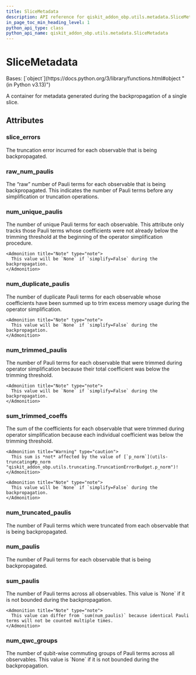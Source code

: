 ```yaml
---
title: SliceMetadata
description: API reference for qiskit_addon_obp.utils.metadata.SliceMetadata
in_page_toc_min_heading_level: 1
python_api_type: class
python_api_name: qiskit_addon_obp.utils.metadata.SliceMetadata
---
```


# SliceMetadata

<Class id="qiskit_addon_obp.utils.metadata.SliceMetadata" isDedicatedPage={true} github="https://github.com/Qiskit/qiskit-addon-obp/tree/main/qiskit_addon_obp/utils/metadata.py#L25-L90" signature="SliceMetadata(slice_errors, raw_num_paulis, num_unique_paulis, num_duplicate_paulis, num_trimmed_paulis, sum_trimmed_coeffs, num_truncated_paulis, num_paulis, sum_paulis, num_qwc_groups)" modifiers="class">
  Bases: [`object`](https://docs.python.org/3/library/functions.html#object "(in Python v3.13)")

  A container for metadata generated during the backpropagation of a single slice.

  ## Attributes

  ### slice\_errors

  <Attribute id="qiskit_addon_obp.utils.metadata.SliceMetadata.slice_errors" attributeTypeHint="list[float]">
    The truncation error incurred for each observable that is being backpropagated.
  </Attribute>

  ### raw\_num\_paulis

  <Attribute id="qiskit_addon_obp.utils.metadata.SliceMetadata.raw_num_paulis" attributeTypeHint="list[int]">
    The “raw” number of Pauli terms for each observable that is being backpropagated. This indicates the number of Pauli terms before any simplification or truncation operations.
  </Attribute>

  ### num\_unique\_paulis

  <Attribute id="qiskit_addon_obp.utils.metadata.SliceMetadata.num_unique_paulis" attributeTypeHint="list[int] | None">
    The number of unique Pauli terms for each observable. This attribute only tracks those Pauli terms whose coefficients were not already below the trimming threshold at the beginning of the operator simplification procedure.

    <Admonition title="Note" type="note">
      This value will be `None` if `simplify=False` during the backpropagation.
    </Admonition>
  </Attribute>

  ### num\_duplicate\_paulis

  <Attribute id="qiskit_addon_obp.utils.metadata.SliceMetadata.num_duplicate_paulis" attributeTypeHint="list[int] | None">
    The number of duplicate Pauli terms for each observable whose coefficients have been summed up to trim excess memory usage during the operator simplification.

    <Admonition title="Note" type="note">
      This value will be `None` if `simplify=False` during the backpropagation.
    </Admonition>
  </Attribute>

  ### num\_trimmed\_paulis

  <Attribute id="qiskit_addon_obp.utils.metadata.SliceMetadata.num_trimmed_paulis" attributeTypeHint="list[int] | None">
    The number of Pauli terms for each observable that were trimmed during operator simplification because their total coefficient was below the trimming threshold.

    <Admonition title="Note" type="note">
      This value will be `None` if `simplify=False` during the backpropagation.
    </Admonition>
  </Attribute>

  ### sum\_trimmed\_coeffs

  <Attribute id="qiskit_addon_obp.utils.metadata.SliceMetadata.sum_trimmed_coeffs" attributeTypeHint="list[float] | None">
    The sum of the coefficients for each observable that were trimmed during operator simplification because each individual coefficient was below the trimming threshold.

    <Admonition title="Warning" type="caution">
      This sum is *not* affected by the value of [`p_norm`](utils-truncating#p_norm "qiskit_addon_obp.utils.truncating.TruncationErrorBudget.p_norm")!
    </Admonition>

    <Admonition title="Note" type="note">
      This value will be `None` if `simplify=False` during the backpropagation.
    </Admonition>
  </Attribute>

  ### num\_truncated\_paulis

  <Attribute id="qiskit_addon_obp.utils.metadata.SliceMetadata.num_truncated_paulis" attributeTypeHint="list[int]">
    The number of Pauli terms which were truncated from each observable that is being backpropagated.
  </Attribute>

  ### num\_paulis

  <Attribute id="qiskit_addon_obp.utils.metadata.SliceMetadata.num_paulis" attributeTypeHint="list[int]">
    The number of Pauli terms for each observable that is being backpropagated.
  </Attribute>

  ### sum\_paulis

  <Attribute id="qiskit_addon_obp.utils.metadata.SliceMetadata.sum_paulis" attributeTypeHint="int | None">
    The number of Pauli terms across all observables. This value is `None` if it is not bounded during the backpropagation.

    <Admonition title="Note" type="note">
      This value can differ from `sum(num_paulis)` because identical Pauli terms will not be counted multiple times.
    </Admonition>
  </Attribute>

  ### num\_qwc\_groups

  <Attribute id="qiskit_addon_obp.utils.metadata.SliceMetadata.num_qwc_groups" attributeTypeHint="int | None">
    The number of qubit-wise commuting groups of Pauli terms across all observables. This value is `None` if it is not bounded during the backpropagation.
  </Attribute>
</Class>

